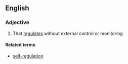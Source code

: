 ==English==

===Adjective===
{{en-adj|pos=[[self]]-[[regulatory]]}}

# That [[regulate]]s without external control or monitoring

====Related terms====
*[[self-regulation]]